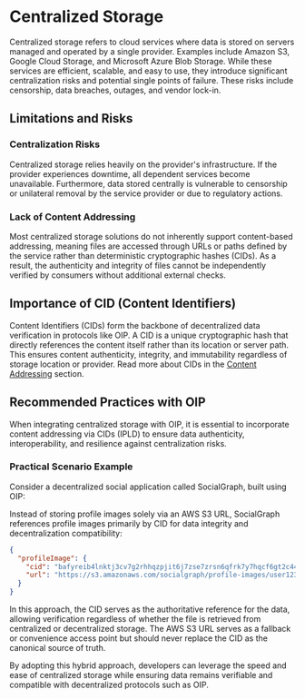 # Centralized Storage

Centralized storage refers to cloud services where data is stored on servers managed and operated by a single provider. Examples include Amazon S3, Google Cloud Storage, and Microsoft Azure Blob Storage. While these services are efficient, scalable, and easy to use, they introduce significant centralization risks and potential single points of failure. These risks include censorship, data breaches, outages, and vendor lock-in.

## Limitations and Risks

### Centralization Risks
Centralized storage relies heavily on the provider's infrastructure. If the provider experiences downtime, all dependent services become unavailable. Furthermore, data stored centrally is vulnerable to censorship or unilateral removal by the service provider or due to regulatory actions.

### Lack of Content Addressing
Most centralized storage solutions do not inherently support content-based addressing, meaning files are accessed through URLs or paths defined by the service rather than deterministic cryptographic hashes (CIDs). As a result, the authenticity and integrity of files cannot be independently verified by consumers without additional external checks.

## Importance of CID (Content Identifiers)
Content Identifiers (CIDs) form the backbone of decentralized data verification in protocols like OIP. A CID is a unique cryptographic hash that directly references the content itself rather than its location or server path. This ensures content authenticity, integrity, and immutability regardless of storage location or provider. Read more about CIDs in the [Content Addressing](../data-structures/content-addressing) section.

## Recommended Practices with OIP
When integrating centralized storage with OIP, it is essential to incorporate content addressing via CIDs (IPLD) to ensure data authenticity, interoperability, and resilience against centralization risks.

### Practical Scenario Example
Consider a decentralized social application called SocialGraph, built using OIP:

Instead of storing profile images solely via an AWS S3 URL, SocialGraph references profile images primarily by CID for data integrity and decentralization compatibility:

```json
{
  "profileImage": {
    "cid": "bafyreib4lnktj3cv7g2rhhqzpjit6j7zse7zrsn6qfrk7y7hqcf6gt2c44",
    "url": "https://s3.amazonaws.com/socialgraph/profile-images/user123.jpg"
  }
}
```

In this approach, the CID serves as the authoritative reference for the data, allowing verification regardless of whether the file is retrieved from centralized or decentralized storage. The AWS S3 URL serves as a fallback or convenience access point but should never replace the CID as the canonical source of truth.

By adopting this hybrid approach, developers can leverage the speed and ease of centralized storage while ensuring data remains verifiable and compatible with decentralized protocols such as OIP.

